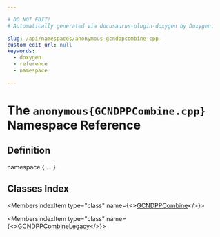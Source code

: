 ```yaml
---

# DO NOT EDIT!
# Automatically generated via docusaurus-plugin-doxygen by Doxygen.

slug: /api/namespaces/anonymous-gcndppcombine-cpp-
custom_edit_url: null
keywords:
  - doxygen
  - reference
  - namespace

---
```





# The `anonymous{GCNDPPCombine.cpp}` Namespace Reference

<DoxygenPage pluginConfig={pluginConfig}>



## Definition

<CodeBlock>namespace &#123; ... &#125;</CodeBlock>

## Classes Index

<MembersIndex>

<MembersIndexItem
  type="class"
  name={<><a href="/docs/api/classes/anonymous-namespace-gcndppcombine-cpp-/gcndppcombine">GCNDPPCombine</a></>}>
</MembersIndexItem>

<MembersIndexItem
  type="class"
  name={<><a href="/docs/api/classes/anonymous-namespace-gcndppcombine-cpp-/gcndppcombinelegacy">GCNDPPCombineLegacy</a></>}>
</MembersIndexItem>

</MembersIndex>


</DoxygenPage>
